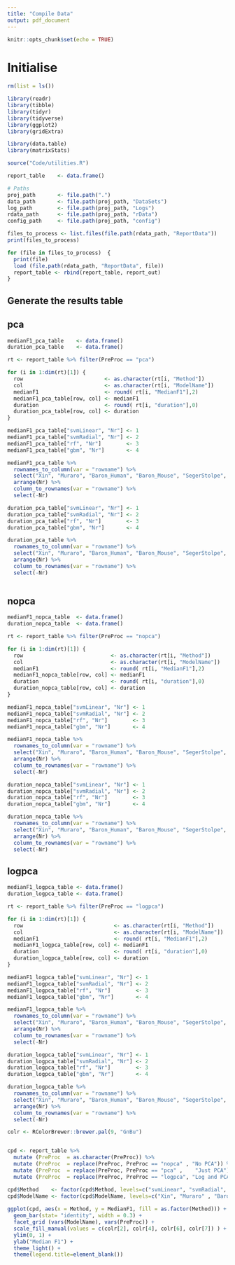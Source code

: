 ```yaml
---
title: "Compile Data"
output: pdf_document
---
```


```r
knitr::opts_chunk$set(echo = TRUE)
```

# Initialise

```r

rm(list = ls())

library(readr)
library(tibble)
library(tidyr)
library(tidyverse)
library(ggplot2)
library(gridExtra)

library(data.table)
library(matrixStats)

source("Code/utilities.R")

```


```r

report_table    <- data.frame()

# Paths
proj_path       <- file.path(".")
data_path       <- file.path(proj_path, "DataSets")
log_path        <- file.path(proj_path, "Logs")
rdata_path      <- file.path(proj_path, "rData")
config_path     <- file.path(proj_path, "config")


```


```r

files_to_process <- list.files(file.path(rdata_path, "ReportData"))
print(files_to_process)

for (file in files_to_process)  {
  print(file)
  load (file.path(rdata_path, "ReportData", file))
  report_table <- rbind(report_table, report_out)
}

```

## Generate the results table 


## pca

```r
medianF1_pca_table    <- data.frame()
duration_pca_table    <- data.frame()

rt <- report_table %>% filter(PreProc == "pca")

for (i in 1:dim(rt)[1]) {
  row                          <- as.character(rt[i, "Method"])
  col                          <- as.character(rt[i, "ModelName"])
  medianF1                     <- round( rt[i, "MedianF1"],2)
  medianF1_pca_table[row, col] <- medianF1
  duration                     <- round( rt[i, "duration"],0)
  duration_pca_table[row, col] <- duration
}

medianF1_pca_table["svmLinear", "Nr"] <- 1
medianF1_pca_table["svmRadial", "Nr"] <- 2
medianF1_pca_table["rf", "Nr"]        <- 3
medianF1_pca_table["gbm", "Nr"]       <- 4

medianF1_pca_table %>% 
  rownames_to_column(var = "rowname") %>%
  select("Xin", "Muraro", "Baron_Human", "Baron_Mouse", "SegerStolpe", "Zhou", "Bo", "Petropoulos1", "Nr", "rowname") %>%
  arrange(Nr) %>%
  column_to_rownames(var = "rowname") %>%
  select(-Nr)
```


```r
duration_pca_table["svmLinear", "Nr"] <- 1
duration_pca_table["svmRadial", "Nr"] <- 2
duration_pca_table["rf", "Nr"]        <- 3
duration_pca_table["gbm", "Nr"]       <- 4

duration_pca_table %>% 
  rownames_to_column(var = "rowname") %>%
  select("Xin", "Muraro", "Baron_Human", "Baron_Mouse", "SegerStolpe", "Zhou", "Bo", "Petropoulos1", "Nr", "rowname") %>%
  arrange(Nr) %>%
  column_to_rownames(var = "rowname") %>%
  select(-Nr)
  

```


## nopca

```r
medianF1_nopca_table  <- data.frame()
duration_nopca_table  <- data.frame()

rt <- report_table %>% filter(PreProc == "nopca")

for (i in 1:dim(rt)[1]) {
  row                            <- as.character(rt[i, "Method"])
  col                            <- as.character(rt[i, "ModelName"])
  medianF1                       <- round( rt[i, "MedianF1"],2)
  medianF1_nopca_table[row, col] <- medianF1
  duration                       <- round( rt[i, "duration"],0)
  duration_nopca_table[row, col] <- duration
}

medianF1_nopca_table["svmLinear", "Nr"] <- 1
medianF1_nopca_table["svmRadial", "Nr"] <- 2
medianF1_nopca_table["rf", "Nr"]        <- 3
medianF1_nopca_table["gbm", "Nr"]       <- 4

medianF1_nopca_table %>% 
  rownames_to_column(var = "rowname") %>%
  select("Xin", "Muraro", "Baron_Human", "Baron_Mouse", "SegerStolpe", "Zhou", "Bo", "Petropoulos1", "Nr", "rowname") %>%
  arrange(Nr) %>%
  column_to_rownames(var = "rowname") %>%
  select(-Nr)
```


```r
duration_nopca_table["svmLinear", "Nr"] <- 1
duration_nopca_table["svmRadial", "Nr"] <- 2
duration_nopca_table["rf", "Nr"]        <- 3
duration_nopca_table["gbm", "Nr"]       <- 4

duration_nopca_table %>% 
  rownames_to_column(var = "rowname") %>%
  select("Xin", "Muraro", "Baron_Human", "Baron_Mouse", "SegerStolpe", "Zhou", "Bo", "Petropoulos1", "Nr", "rowname") %>%
  arrange(Nr) %>%
  column_to_rownames(var = "rowname") %>%
  select(-Nr)

```


## logpca

```r
medianF1_logpca_table <- data.frame()
duration_logpca_table <- data.frame()

rt <- report_table %>% filter(PreProc == "logpca")

for (i in 1:dim(rt)[1]) {
  row                             <- as.character(rt[i, "Method"])
  col                             <- as.character(rt[i, "ModelName"])
  medianF1                        <- round( rt[i, "MedianF1"],2)
  medianF1_logpca_table[row, col] <- medianF1
  duration                        <- round( rt[i, "duration"],0)
  duration_logpca_table[row, col] <- duration
}

medianF1_logpca_table["svmLinear", "Nr"] <- 1
medianF1_logpca_table["svmRadial", "Nr"] <- 2
medianF1_logpca_table["rf", "Nr"]        <- 3
medianF1_logpca_table["gbm", "Nr"]       <- 4

medianF1_logpca_table %>% 
  rownames_to_column(var = "rowname") %>%
  select("Xin", "Muraro", "Baron_Human", "Baron_Mouse", "SegerStolpe", "Zhou", "Bo", "Petropoulos1", "Nr", "rowname") %>%
  arrange(Nr) %>%
  column_to_rownames(var = "rowname") %>%
  select(-Nr)
```


```r
duration_logpca_table["svmLinear", "Nr"] <- 1
duration_logpca_table["svmRadial", "Nr"] <- 2
duration_logpca_table["rf", "Nr"]        <- 3
duration_logpca_table["gbm", "Nr"]       <- 4

duration_logpca_table %>% 
  rownames_to_column(var = "rowname") %>%
  select("Xin", "Muraro", "Baron_Human", "Baron_Mouse", "SegerStolpe", "Zhou", "Bo", "Petropoulos1", "Nr", "rowname") %>%
  arrange(Nr) %>%
  column_to_rownames(var = "rowname") %>%
  select(-Nr)

```




```r

colr <- RColorBrewer::brewer.pal(9, "GnBu")


cpd <- report_table %>%
  mutate (PreProc  = as.character(PreProc)) %>%
  mutate (PreProc  = replace(PreProc, PreProc == "nopca" , "No PCA")) %>%
  mutate (PreProc  = replace(PreProc, PreProc == "pca" ,    "Just PCA")) %>%  
  mutate (PreProc  = replace(PreProc, PreProc == "logpca", "Log and PCA"))

cpd$Method    <- factor(cpd$Method, levels=c("svmLinear", "svmRadial", "rf", "gbm"))
cpd$ModelName <- factor(cpd$ModelName, levels=c("Xin", "Muraro" , "Baron_Human",  "Baron_Mouse", "SegerStolpe", "Zhou",  "Bo", "Petropoulos1"))
    
ggplot(cpd, aes(x = Method, y = MedianF1, fill = as.factor(Method))) +
  geom_bar(stat= "identity", width = 0.3) +
  facet_grid (vars(ModelName), vars(PreProc)) +
  scale_fill_manual(values = c(colr[2], colr[4], colr[6], colr[7]) ) +
  ylim(0, 1) +
  ylab("Median F1") +
  theme_light() +
  theme(legend.title=element_blank()) 


```
